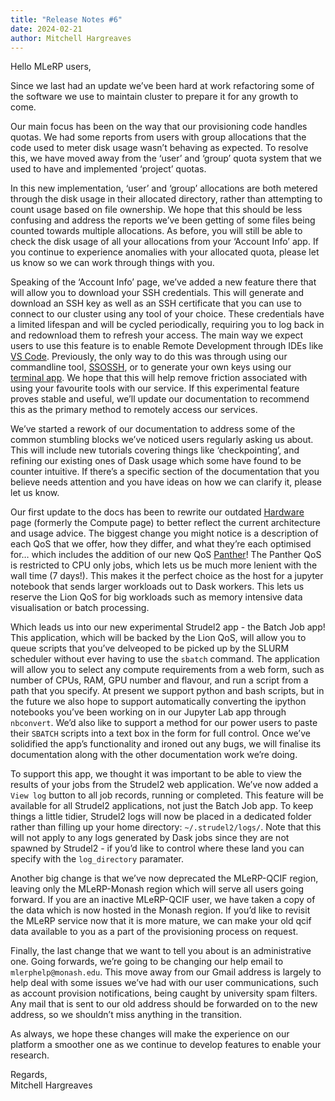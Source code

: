 ```yaml
---
title: "Release Notes #6"
date: 2024-02-21
author: Mitchell Hargreaves
---
```


Hello MLeRP users,

Since we last had an update we've been hard at work refactoring some of the software we use to maintain cluster to prepare it for any growth to come.

Our main focus has been on the way that our provisioning code handles quotas. We had some reports from users with group allocations that the code used to meter disk usage wasn't behaving as expected. To resolve this, we have moved away from the 'user' and 'group' quota system that we used to have and implemented 'project' quotas. 

In this new implementation, 'user' and 'group' allocations are both metered through the disk usage in their allocated directory, rather than attempting to count usage based on file ownership. We hope that this should be less confusing and address the reports we've been getting of some files being counted towards multiple allocations. As before, you will still be able to check the disk usage of all your allocations from your 'Account Info' app. If you continue to experience anomalies with your allocated quota, please let us know so we can work through things with you.

Speaking of the 'Account Info' page, we've added a new feature there that will allow you to download your SSH credentials. This will generate and download an SSH key as well as an SSH certificate that you can use to connect to our cluster using any tool of your choice. These credentials have a limited lifespan and will be cycled periodically, requiring you to log back in and redownload them to refresh your access. The main way we expect users to use this feature is to enable Remote Development through IDEs like [VS Code](/connecting/vscode.qmd). Previously, the only way to do this was through using our commandline tool, [SSOSSH](/connecting/ssh.qmd#ssossh), or to generate your own keys using our [terminal app](/usage/strudel2.qmd#terminal-jobs). We hope that this will help remove friction associated with using your favourite tools with our service. If this experimental feature proves stable and useful, we'll update our documentation to recommend this as the primary method to remotely access our services.

We've started a rework of our documentation to address some of the common stumbling blocks we've noticed users regularly asking us about. This will include new tutorials covering things like 'checkpointing', and refining our existing ones of Dask usage which some have found to be counter intuitive. If there's a specific section of the documentation that you believe needs attention and you have ideas on how we can clarify it, please let us know.

Our first update to the docs has been to rewrite our outdated [Hardware](/hardware.qmd) page (formerly the Compute page) to better reflect the current architecture and usage advice. The biggest change you might notice is a description of each QoS that we offer, how they differ, and what they're each optimised for... which includes the addition of our new QoS [Panther](/hardware.qmd#panther-qos)! The Panther QoS is restricted to CPU only jobs, which lets us be much more lenient with the wall time (7 days!). This makes it the perfect choice as the host for a jupyter notebook that sends larger workloads out to Dask workers. This lets us reserve the Lion QoS for big workloads such as memory intensive data visualisation or batch processing.

Which leads us into our new experimental Strudel2 app - the Batch Job app! This application, which will be backed by the Lion QoS, will allow you to queue scripts that you've delveoped to be picked up by the SLURM scheduler without ever having to use the `sbatch` command. The application will allow you to select any compute requirements from a web form, such as number of CPUs, RAM, GPU number and flavour, and run a script from a path that you specify. At present we support python and bash scripts, but in the future we also hope to support automatically converting the ipython notebooks you've been working on in our Jupyter Lab app through `nbconvert`. We'd also like to support a method for our power users to paste their `SBATCH` scripts into a text box in the form for full control. Once we've solidified the app's functionality and ironed out any bugs, we will finalise its documentation along with the other documentation work we're doing.

To support this app, we thought it was important to be able to view the results of your jobs from the Strudel2 web application. We've now added a `View log` button to all job records, running or completed. This feature will be available for all Strudel2 applications, not just the Batch Job app. To keep things a little tidier, Strudel2 logs will now be placed in a dedicated folder rather than filling up your home directory: `~/.strudel2/logs/`. Note that this will not apply to any logs generated by Dask jobs since they are not spawned by Strudel2 - if you'd like to control where these land you can specify with the `log_directory` paramater. 

Another big change is that we've now deprecated the MLeRP-QCIF region, leaving only the MLeRP-Monash region which will serve all users going forward. If you are an inactive MLeRP-QCIF user, we have taken a copy of the data which is now hosted in the Monash region. If you'd like to revisit the MLeRP service now that it is more mature, we can make your old qcif data available to you as a part of the provisioning process on request.

Finally, the last change that we want to tell you about is an administrative one. Going forwards, we're going to be changing our help email to `mlerphelp@monash.edu`. This move away from our Gmail address is largely to help deal with some issues we've had with our user communications, such as account provision notifications, being caught by university spam filters. Any mail that is sent to our old address should be forwarded on to the new address, so we shouldn't miss anything in the transition.

As always, we hope these changes will make the experience on our platform a smoother one as we continue to develop features to enable your research.

Regards,  
Mitchell Hargreaves